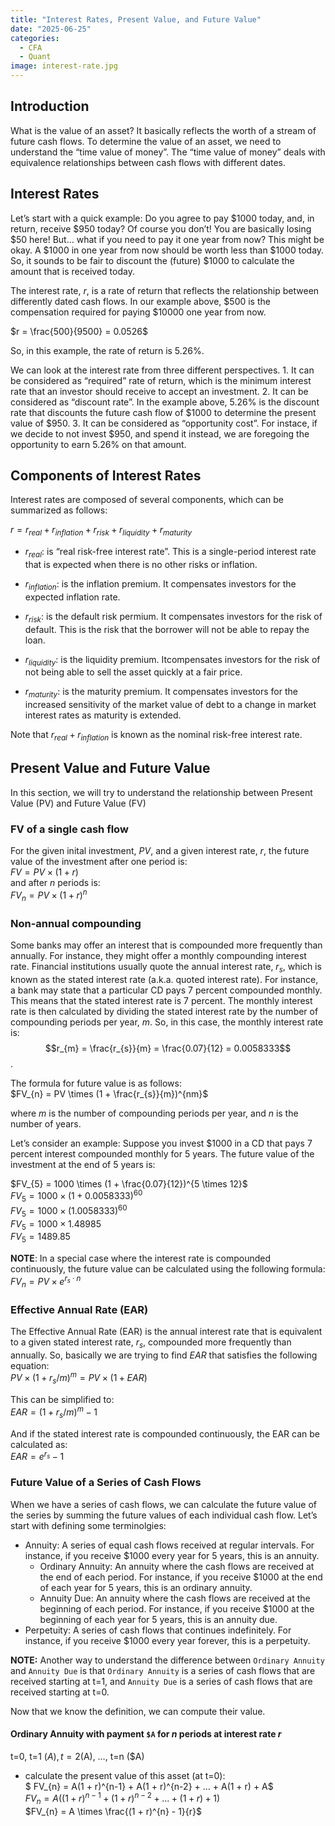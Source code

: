 ```yaml
---
title: "Interest Rates, Present Value, and Future Value"
date: "2025-06-25"
categories:
  - CFA
  - Quant
image: interest-rate.jpg
---
```


## Introduction

What is the value of an asset? It basically reflects the worth of a stream of future cash flows. 
To determine the value of an asset, we need to understand the "time value of money". 
The "time value of money" deals with equivalence relationships between cash flows with different dates.


## Interest Rates

Let's start with a quick example: Do you agree to pay $1000 today, and, in return, receive $950 today? 
Of course you don't! You are basically losing $50 here! But...  what if you need to pay it one year from now? 
This might be okay. A $1000 in one year from now should be worth less than $1000 today. So, it sounds to be fair 
to discount the (future) $1000 to calculate the amount that is received today. 

The interest rate, $r$, is a rate of return that reflects the relationship between differently dated cash flows. 
In our example above, $500 is the compensation required for paying $10000 one year from now. 

$r = \frac{500}{9500} = 0.0526$

So, in this example, the rate of return is 5.26%.

We can look at the interest rate from three different perspectives.
1. It can be considered as "required" rate of return, which is the minimum interest rate that an investor 
should receive to accept an investment.
2. It can be considered as "discount rate". In the example above, 5.26% is the discount rate that
discounts the future cash flow of $1000 to determine the present value of $950.
3. It can be considered as "opportunity cost". For instace, if we decide to not invest $950, and spend it instead, 
we are foregoing the opportunity to earn 5.26% on that amount.

## Components of Interest Rates
Interest rates are composed of several components, which can be summarized as follows:

${
  r = r_{real} + r_{inflation} + r_{risk} + r_{liquidity} + r_{maturity}
}$

* $r_{real}$: is "real risk-free interest rate". This is a single-period interest rate that is 
  expected when there is no other risks or inflation. 

* $r_{inflation}$: is the inflation premium. It compensates investors for the expected inflation rate. 

* $r_{risk}$: is the default risk permium. It compensates investors for the risk of default. This is the risk that the borrower will not be able to 
  repay the loan.

* $r_{liquidity}$: is the liquidity premium. Itcompensates investors for the risk of not being able to sell the asset quickly at a fair price.

* $r_{maturity}$: is the maturity premium. It compensates investors for the increased sensitivity
of the market value of debt to a change in market interest rates as maturity
is extended.

Note that $r_{real} + r_{inflation}$ is known as the nominal risk-free interest rate.

## Present Value and Future Value

In this section, we will try to understand the relationship between Present Value (PV) and Future Value (FV)

### FV of a single cash flow

For the given inital investment, $PV$, and a given interest rate, $r$, the future value of the investment after one period is:
<br>
$FV = PV \times (1 + r)$
<br>
and after $n$ periods is: <br>
$FV_{n} = PV \times (1+r)^{n}$

### Non-annual compounding
Some banks may offer an interest that is compounded more frequently than annually. For instance, they might offer a monthly compounding interest rate. Financial institutions usually quote the annual interest rate, $r_{s}$, which is known as the stated interest rate (a.k.a. quoted interest rate). For instance, a bank may state that a particular CD pays 7 percent compounded monthly. This means that the stated interest rate is 7 percent. The monthly interest rate is then calculated by dividing the stated interest rate by the number of compounding periods per year, $m$. So, in this case, the monthly interest rate is: 
$$r_{m} = \frac{r_{s}}{m} = \frac{0.07}{12} = 0.0058333$$.

The formula for future value is as follows: <br>
$FV_{n} = PV \times (1 + \frac{r_{s}}{m})^{nm}$

where $m$ is the number of compounding periods per year, and $n$ is the number of years.

Let's consider an example:
Suppose you invest $1000 in a CD that pays 7 percent interest compounded monthly for 5 years. 
The future value of the investment at the end of 5 years is:

$FV_{5} = 1000 \times (1 + \frac{0.07}{12})^{5 \times 12}$ <br>
$FV_{5} = 1000 \times (1 + 0.0058333)^{60}$ <br>
$FV_{5} = 1000 \times (1.0058333)^{60}$ <br>
$FV_{5} = 1000 \times 1.48985$ <br>
$FV_{5} = 1489.85$ <br>

**NOTE**: In a special case where the interest rate is compounded continuously, the future value can be calculated using the following formula: <br>
$FV_{n} = PV \times e^{r_{s} \cdot n}$

### Effective Annual Rate (EAR)
The Effective Annual Rate (EAR) is the annual interest rate that is equivalent to a given stated interest rate, $r_{s}$, compounded more frequently than annually. So, basically we are trying to find $EAR$ that satisfies the following equation: <br>
$PV \times (1 + r_{s} / m)^{m} = PV \times (1 + EAR)$

This can be simplified to: <br>
$EAR = (1 + r_{s} / m)^{m} - 1$

And if the stated interest rate is compounded continuously, the EAR can be calculated as: <br>
$EAR = e^{r_{s}} - 1$


### Future Value of a Series of Cash Flows

When we have a series of cash flows, we can calculate the future value of the series by summing the future values of each individual cash flow. Let's start with defining some terminolgies:

* Annuity: A series of equal cash flows received at regular intervals. For instance, if you receive $1000 every year for 5 years, this is an annuity. 
  * Ordinary Annuity: An annuity where the cash flows are received at the end of each period. For instance, if you receive $1000 at the end of each year for 5 years, this is an ordinary annuity.
  * Annuity Due: An annuity where the cash flows are received at the beginning of each period. For instance, if you receive $1000 at the beginning of each year for 5 years, this is an annuity due. 

* Perpetuity: A series of cash flows that continues indefinitely. For instance, if you receive $1000 every year forever, this is a perpetuity.

**NOTE:** Another way to understand the difference between `Ordinary Annuity` and `Annuity Due` is that `Ordinary Annuity` is a series of cash flows that are received starting at t=1, and `Annuity Due` is a series of cash flows that are received starting at t=0.

Now that we know the definition, we can compute their value. 

#### Ordinary Annuity with payment `$A` for $n$ periods at interest rate $r$
t=0, t=1 ($A), t=2 ($A), ..., t=n ($A) 

* calculate the present value of this asset (at t=0): <br>
$ FV_{n} = A(1 + r)^{n-1} + A(1 + r)^{n-2} + ... + A(1 + r) + A$ <br>
$FV_{n} = A \left( (1 + r)^{n-1} + (1 + r)^{n-2} + ... + (1 + r) + 1 \right)$ <br>
$FV_{n} = A \times \frac{(1 + r)^{n} - 1}{r}$ 
